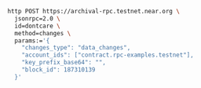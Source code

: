 ```bash
http POST https://archival-rpc.testnet.near.org \
  jsonrpc=2.0 \
  id=dontcare \
  method=changes \
  params:='{
    "changes_type": "data_changes",
    "account_ids": ["contract.rpc-examples.testnet"],
    "key_prefix_base64": "",
    "block_id": 187310139
  }'
```
